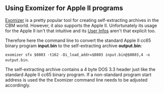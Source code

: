 == Using Exomizer for Apple II programs ==

[https://bitbucket.org/magli143/exomizer/wiki/browse/downloads Exomizer] is a pretty popular tool for creating self-extracting archives in the CBM world. However, it also supports the Apple II. Unfortunately its usage for the Apple II isn't that intuitive and its [https://github.com/bitshifters/exomizer/blob/master/exomizer2/exo20info.txt User Infos] aren't that explicit too.

Therefore here the command line to convert the standard Apple II cc65 binary program '''input.bin''' to the self-extracting archive '''output.bin''':

<code>exomizer sfx $0803 -t162 -Di_load_addr=$0803 input.bin@$0803,4 -o output.bin</code>.

The self-extracting archive contains a 4 byte DOS 3.3 header just like the standard Apple II cc65 binary program. If a non-standard program start address is used the the Exomizer command line needs to be adjusted accordingly.
